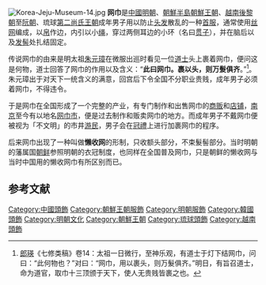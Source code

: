 {{Infobox East Asian
|title=網巾
|tablewidth=250
|color=
|fontcolor=
|background=
|logo=
|logowidth=
|img=Wangjin.jpg
|imgwidth=230
|caption=明式網巾
|sort=
<!-- 中文 -->
|chinesename=
|chinese=網巾
|tradchi=網巾
|simpchi=网巾
|pinyin=
|wg=
|chinesetext=
<!-- 韓文 -->
|koreanname=
|context=
|hangul=망건
|hanja=網巾
|rr=manggeon
|mr=mangkŏn
|koreantext=
}}
[[File:Korea-Jeju-Museum-14.jpg|thumb]]
'''网巾'''是[[中國|中國]][[明朝|明朝]]、[[朝鮮半島|朝鮮半島]][[朝鮮王朝|朝鮮王朝]]、[[越南|越南]][[後黎朝|後黎朝]]至[[阮朝|阮朝]]、琉球[[第二尚氏王朝|第二尚氏王朝]]成年男子用以防止[[头发|头发]]散乱的一种[[首服|首服]]，通常使用[[丝网|丝网]]编成，以[[帛|帛]]作边，内引以小[[绳|绳]]，穿过两侧耳边的小环（名曰[[贯子|贯子]]），并在脑后以及[[发髻|发髻]]处扎结固定。

传说网巾的由来是明太祖[[朱元璋|朱元璋]]在微服出巡时看见一位[[道士|道士]]头上裹着网巾，便问这是何物，道士回答了网巾的作用以及含义：“'''此曰网巾。裹以头，则万髮俱齐'''。”<ref>[[郎瑛|郎瑛]]《七修类稿》卷14：太祖一日微行，至神乐观，有道士于灯下结网巾，问曰：“此何物也？”对曰：“网巾，用以裹头，则万髮俱齐。”明日，有旨召道士，命为道官，取巾十三顶颁于天下，使人无贵贱皆裹之也。</ref>。朱元璋出于对天下一统含义的满意，回宫后下令全国不分职业贵贱，成年男子必须着网巾，不得违令。

于是网巾在全国形成了一个完整的产业，有专门制作和出售网巾的[[商贩|商贩]]和[[店铺|店铺]]，[[南京|南京]]至今有以地名[[网巾市|网巾市]]，便是过去制作和贩卖网巾的地方。而成年男子不戴网巾便被视为「不文明」的市井[[游民|游民]]，男子会在[[冠禮|冠禮]]上进行加裹网巾的程序。

后来网巾出现了一种叫做'''懒收网'''的形制，只收额头部分，不束髮髻部分。当时明朝的藩属国[[朝鲜|朝鲜]]参照明朝的衣冠制度，也同样在全国普及网巾，只是朝鲜的懒收网与当时中国用的懒收网巾有所区别而已。

==参考文献==
{{reflist}}
{{Clothes-stub}}
[[Category:中國頭飾|Category:中國頭飾]]
[[Category:朝鮮王朝服飾|Category:朝鮮王朝服飾]]
[[Category:明朝服飾|Category:明朝服飾]]
[[Category:韓國頭飾|Category:韓國頭飾]]
[[Category:明朝文化|Category:明朝文化]]
[[Category:朝鮮王朝|Category:朝鮮王朝]]
[[Category:琉球頭飾|Category:琉球頭飾]]
[[Category:越南頭飾|Category:越南頭飾]]